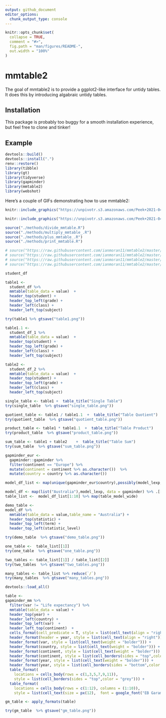 ```yaml
---
output: github_document
editor_options: 
  chunk_output_type: console
---
```


<!-- README.md is generated from README.Rmd. Please edit that file -->

```r
knitr::opts_chunk$set(
  collapse = TRUE,
  comment = "#>",
  fig.path = "man/figures/README-",
  out.width = "100%"
)
```

# mmtable2

<!-- badges: start -->
<!-- badges: end -->

The goal of mmtable2 is to provide a ggplot2-like interface for untidy tables.
It does this by introducing algabraic untidy tables. 

## Installation

This package is probably too buggy for a smooth installation experience, but feel free to clone and tinker!

## Example

```r
devtools::build()
devtools::install(".")
renv::restore()
library(tibble)
library(gt)
library(tidyverse)
library(gapminder)
library(mmtable2)
library(webshot)
```

Here's a couple of GIFs demonstrating how to use mmtable2:

```r
knitr::include_graphics("https://unpivotr.s3.amazonaws.com/Peek+2021-04-11+15-34.gif")
```

```r
knitr::include_graphics("https://unpivotr.s3.amazonaws.com/Peek+2021-04-13+12-33.gif")
```

```r
source("./methods/divide_mmtable.R")
source("./methods/multiply_mmtable_.R")
source("./methods/plus_mmtable_.R")
source("./methods/print_mmtable.R")

# source("https://raw.githubusercontent.com/ianmoran11/mmtable2/master/methods/divide_mmtable.R")
# source("https://raw.githubusercontent.com/ianmoran11/mmtable2/master/methods/multiply_mmtable_.R")
# source("https://raw.githubusercontent.com/ianmoran11/mmtable2/master/methods/plus_mmtable_.R")
# source("https://raw.githubusercontent.com/ianmoran11/mmtable2/master/methods/print_mmtable.R")
```


```r
student_df
```


```r
table1 <-
  student_df %>%
  mmtable(table_data = value)  +
  header_top(student) +
  header_top_left(grade) +
  header_left(class) +
  header_left_top(subject)

try(table1 %>% gtsave("table1.png"))
```


```r
table1.1 <-
  student_df_1 %>%
  mmtable(table_data = value)  +
  header_top(student) +
  header_top_left(grade) +
  header_left(class) +
  header_left_top(subject)

table2 <-
  student_df_2 %>%
  mmtable(table_data = value)  +
  header_top(student) +
  header_top_left(grade) +
  header_left(class) +
  header_left_top(subject)

```

```r
single_table <- table1 +  table_title("Single Table")  
try(single_table  %>% gtsave("single_table.png"))
```

```r
quotient_table <- table1 / table1.1  +  table_title("Table Quotient")
try(quotient_table  %>% gtsave("quotient_table.png"))
```

```r
product_table <- table1 * table1.1  +  table_title("Table Product") 
try(product_table  %>% gtsave("product_table.png"))
```

```r
sum_table <- table1 + table2    +  table_title("Table Sum")     
try(sum_table  %>% gtsave("sum_table.png"))
```

```r
gapminder_eur <-
  gapminder::gapminder %>%
  filter(continent == "Europe") %>%
  mutate(continent = continent %>% as.character())  %>%
  mutate(country = country %>% as.character())

model_df_list <- map(unique(gapminder_eur$country),possibly(model_lexp,NA), data =gapminder_eur )

model_df <- map(list("Australia"),model_lexp, data = gapminder) %>% .[[1]]
table_list <-  model_df_list[1:10] %>% map(table_model_wide)
```


```r
demo_table <- 
model_df %>%
  mmtable(table_data = value,table_name = "Australia") +
  header_top(statistic) +
  header_top_left(term) +
  header_top_left(statistic_level)

try(demo_table  %>% gtsave("demo_table.png"))
```



```r
one_table <-  table_list[[1]]
try(one_table  %>% gtsave("one_table.png"))
```


```r
two_tables <- table_list[[1]] / table_list[[2]]
try(two_tables  %>% gtsave("two_tables.png"))
```


```r
many_tables <- table_list %>% reduce(`/`)
try(many_tables  %>% gtsave("many_tables.png"))
```



```r
devtools::load_all()

table <-
gapminder_mm %>% 
  filter(var != "Life expectancy") %>% 
  mmtable(table_data = value) +
  header_top(year) +
  header_left(country) +
  header_top_left(var)  +
  header_left_top(continent)  +
  cells_format(cell_predicate = T, style = list(cell_text(align = "right"))) +
  header_format(header = year, style = list(cell_text(align = "right"))) +
  header_format(var, style = list(cell_text(weight = "bolder"))) +
  header_format(country, style = list(cell_text(weight = "bolder"))) +
  header_format(continent, style = list(cell_text(weight = "bolder"))) +
  header_format(continent, style = list(cell_borders(sides = "top",color = "grey"))) +
  header_format(year, style = list(cell_text(weight = "bolder"))) +
  header_format(year, style = list(cell_borders(sides = "bottom",color = "grey"))) +
  table_format(
    locations = cells_body(rows = c(1,3,5,7,9,11)),
    style = list(cell_borders(sides = "top",color = "grey"))) +
  table_format(
    locations = cells_body(rows = c(1:12), columns = (1:10)),
    style = list(cell_text(size = px(12),  font = google_font("EB Garamond"))))

gm_table <- apply_formats(table)

try(gm_table  %>% gtsave("gm_table.png"))
```






